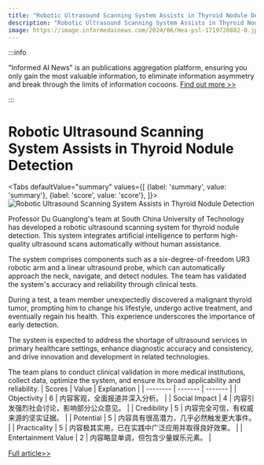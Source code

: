 ```yaml
---
title: "Robotic Ultrasound Scanning System Assists in Thyroid Nodule Detection"
description: "Robotic Ultrasound Scanning System Assists in Thyroid Nodule Detection"
image: https://image.informedainews.com/2024/06/Hea-psl-1719720882-0.jpg
---
```



:::info

"Informed AI News" is an publications aggregation platform, ensuring you only gain the most valuable information, to eliminate information asymmetry and break through the limits of information cocoons.  [Find out more >>](/)

:::

# Robotic Ultrasound Scanning System Assists in Thyroid Nodule Detection


<Tabs
	defaultValue="summary"
	values={[
	{label: 'summary', value: 'summary'},
	{label: 'score', value: 'score'},
]}>
<TabItem value="summary">
<img
  src="https://image.informedainews.com/2024/06/Hea-psl-1719720882-0.jpg"
  alt="Robotic Ultrasound Scanning System Assists in Thyroid Nodule Detection"
/>



Professor Du Guanglong's team at South China University of Technology has developed a robotic ultrasound scanning system for thyroid nodule detection. This system integrates artificial intelligence to perform high-quality ultrasound scans automatically without human assistance.

The system comprises components such as a six-degree-of-freedom UR3 robotic arm and a linear ultrasound probe, which can automatically approach the neck, navigate, and detect nodules. The team has validated the system's accuracy and reliability through clinical tests.

During a test, a team member unexpectedly discovered a malignant thyroid tumor, prompting him to change his lifestyle, undergo active treatment, and eventually regain his health. This experience underscores the importance of early detection.

The system is expected to address the shortage of ultrasound services in primary healthcare settings, enhance diagnostic accuracy and consistency, and drive innovation and development in related technologies.

The team plans to conduct clinical validation in more medical institutions, collect data, optimize the system, and ensure its broad applicability and reliability.
</TabItem>
<TabItem value="score">
	| Scores     | Value   | Explanation |
	| -------- | ------- | ------- |
	| Objectivity  | 6    | 内容客观，全面报道并深入分析。    |
	| Social Impact | 4     | 内容引发强烈社会讨论，影响部分公众意见。    |
	| Credibility    | 5    | 内容完全可信，有权威来源的坚实证据。    |
	| Potential    | 5    | 内容具有很高潜力，几乎必然触发更大事件。    |
	| Practicality    | 5    | 内容极其实用，已在实践中广泛应用并取得良好效果。    |
	| Entertainment Value    | 2    | 内容略显单调，但包含少量娱乐元素。    |
</TabItem>
</Tabs>

[Full article>>](https://www.mittrchina.com/news/detail/13469)
